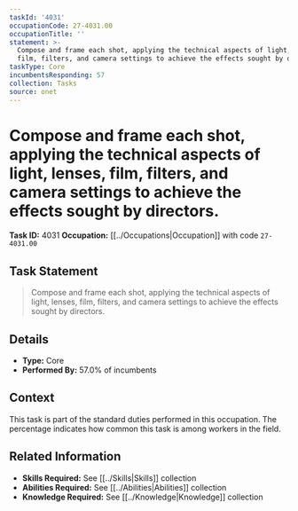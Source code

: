 ```yaml
---
taskId: '4031'
occupationCode: 27-4031.00
occupationTitle: ''
statement: >-
  Compose and frame each shot, applying the technical aspects of light, lenses,
  film, filters, and camera settings to achieve the effects sought by directors.
taskType: Core
incumbentsResponding: 57
collection: Tasks
source: onet
---
```

# Compose and frame each shot, applying the technical aspects of light, lenses, film, filters, and camera settings to achieve the effects sought by directors.

**Task ID:** 4031
**Occupation:** [[../Occupations|Occupation]] with code `27-4031.00`

## Task Statement

> Compose and frame each shot, applying the technical aspects of light, lenses, film, filters, and camera settings to achieve the effects sought by directors.

## Details

- **Type:** Core
- **Performed By:** 57.0% of incumbents

## Context

This task is part of the standard duties performed in this occupation. The percentage indicates how common this task is among workers in the field.

## Related Information

- **Skills Required:** See [[../Skills|Skills]] collection
- **Abilities Required:** See [[../Abilities|Abilities]] collection
- **Knowledge Required:** See [[../Knowledge|Knowledge]] collection
